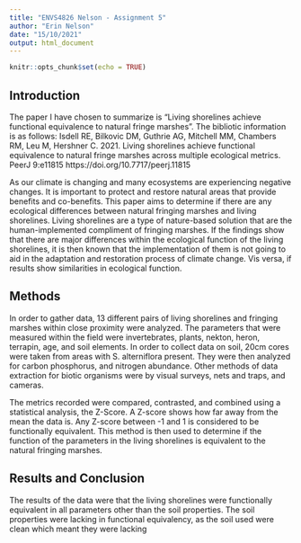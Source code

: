 ```yaml
---
title: "ENVS4826 Nelson - Assignment 5"
author: "Erin Nelson"
date: "15/10/2021"
output: html_document
---
```


```r
knitr::opts_chunk$set(echo = TRUE)
```

## Introduction

The paper I have chosen to summarize is "Living shorelines achieve functional
equivalence to natural fringe marshes". The bibliotic information is as follows:
Isdell RE, Bilkovic DM, Guthrie AG, Mitchell MM, Chambers RM, Leu M, Hershner C. 2021. Living shorelines achieve functional equivalence to natural fringe marshes across multiple ecological metrics. PeerJ 9:e11815 https://doi.org/10.7717/peerj.11815
  
As our climate is changing and many ecosystems are experiencing negative changes. It is important to protect and restore natural areas that provide benefits and co-benefits. This paper aims to determine if there are any ecological differences between natural fringing marshes and living shorelines. Living shorelines are a type of nature-based solution that are the human-implemented compliment of fringing marshes. If the findings show that there are major differences within the ecological function of the living shorelines, it is then known that the implementation of them is not going to aid in the adaptation and restoration process of climate change. Vis versa, if results show similarities in ecological function.
  

## Methods

In order to gather data, 13 different pairs of living shorelines and fringing marshes within close proximity were analyzed.  The parameters that were measured within the field were invertebrates, plants, nekton, heron, terrapin, age, and soil elements. In order to collect data on soil, 20cm cores were taken from areas with S. alterniflora present. They were then analyzed for carbon phosphorus, and nitrogen abundance. Other methods of data extraction for biotic organisms were by visual surveys, nets and traps, and cameras.

The metrics recorded were compared, contrasted, and combined using a statistical analysis, the Z-Score. A Z-score shows how far away from the mean the data is. Any Z-score between -1 and 1 is considered to be functionally equivalent. This method is then used to determine if the function of the parameters in the living shorelines is equivalent to the natural fringing marshes. 

## Results and Conclusion

The results of the data were that the living shorelines were functionally equivalent in all parameters other than the soil properties. The soil properties were lacking in functional equivalency, as the soil used were clean which meant they were lacking 

```r

```

